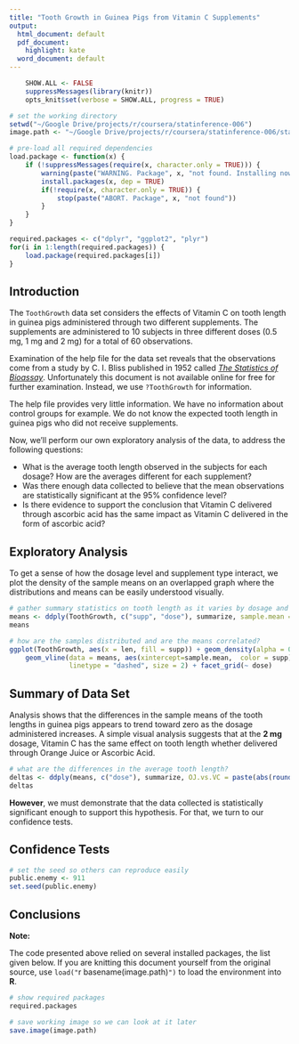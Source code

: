 ```yaml
---
title: "Tooth Growth in Guinea Pigs from Vitamin C Supplements"
output:
  html_document: default
  pdf_document:
    highlight: kate
  word_document: default
---
```

```r
    SHOW.ALL <- FALSE
    suppressMessages(library(knitr))
    opts_knit$set(verbose = SHOW.ALL, progress = TRUE)
```

```r
# set the working directory
setwd("~/Google Drive/projects/r/coursera/statinference-006")
image.path <- "~/Google Drive/projects/r/coursera/statinference-006/statinference-006-pt2.RData"

# pre-load all required dependencies
load.package <- function(x) {
    if (!suppressMessages(require(x, character.only = TRUE))) {
        warning(paste("WARNING. Package", x, "not found. Installing now."))
        install.packages(x, dep = TRUE)
        if(!require(x, character.only = TRUE)) {
            stop(paste("ABORT. Package", x, "not found"))
        }
    }
}

required.packages <- c("dplyr", "ggplot2", "plyr")
for(i in 1:length(required.packages)) {
    load.package(required.packages[i])   
}
```

## Introduction

The `ToothGrowth` data set considers the effects of Vitamin C on tooth length in guinea pigs administered through two
different supplements.  The supplements are administered to 10 subjects in three different 
doses (0.5 mg, 1 mg and 2 mg) for a total of 60 observations.

Examination of the help file for the data set reveals that the observations come from a study by C. I. Bliss published in 1952 called 
*[The Statistics of Bioassay](http://oskicat.berkeley.edu/search~S1?/cRS190.V5+B55/crs++190+v5+b55/-3%2C-1%2C0%2CB/frameset&FF=crs++190+v5+b55&1%2C1%2C)*. Unfortunately this document is not available online for free for further examination.  Instead, we use `?ToothGrowth` for information.

The help file provides very little information. We have no information about control groups for example.  We do not know the
expected tooth length in guinea pigs who did not receive supplements.

Now, we'll perform our own exploratory analysis of the data, to address the following questions:

* What is the average tooth length observed in the subjects for each dosage?  How are the averages different for each supplement?
* Was there enough data collected to believe that the mean observations are statistically significant at the 95% confidence level?
* Is there evidence to support the conclusion that Vitamin C delivered through ascorbic acid has the same impact as Vitamin C delivered in the form of ascorbic acid?

## Exploratory Analysis

To get a sense of how the dosage level and supplement type interact, we plot the density of the sample means on 
an overlapped graph where the distributions and means can be easily understood visually.

```r
# gather summary statistics on tooth length as it varies by dosage and supplement type
means <- ddply(ToothGrowth, c("supp", "dose"), summarize, sample.mean = mean(len), sample.sd = sd(len), sample.var = var(len))
means

# how are the samples distributed and are the means correlated?
ggplot(ToothGrowth, aes(x = len, fill = supp)) + geom_density(alpha = 0.3) +
    geom_vline(data = means, aes(xintercept=sample.mean,  color = supp),
               linetype = "dashed", size = 2) + facet_grid(~ dose)
```

## Summary of Data Set

Analysis shows that the differences in the sample means of the tooth lengths in guinea pigs appears to trend toward zero as the dosage
administered increases.  A simple visual analysis suggests that at the **2 mg** dosage, Vitamin C has the same effect on tooth length
whether delivered through Orange Juice or Ascorbic Acid.

```r
# what are the differences in the average tooth length?
deltas <- ddply(means, c("dose"), summarize, OJ.vs.VC = paste(abs(round(diff(sample.mean), 3)), "mg difference in sample means"))
deltas

```

**However**, we must demonstrate that the data collected is statistically significant enough to support this hypothesis. For that,
we turn to our confidence tests.

## Confidence Tests

```r
# set the seed so others can reproduce easily
public.enemy <- 911
set.seed(public.enemy)

```

## Conclusions


**Note:**

The code presented above relied on several installed packages, the list given below. If you are knitting this document yourself
from the original source, use `load("`r basename(image.path)`")` to load the environment into **R**.

```r
# show required packages
required.packages
```

<!--
### Evalutation notes

*Did the student perform an exploratory data analysis?*

0: No<br />
1: Yes

*Did the student give a basic information summarizing the data set?*

0: No<br />
1: Yes

*Did the student perform some relevant confidence intervals and/or tests?*

0: No<br />
1: Yes

*Were the results of the tests and/or intervals interpreted in the context of the problem correctly?*

0: No<br />
1: Yes

*Did the student investigate the assumptions needed for their conclusions?*

0: No<br />
1: Yes

*Were multiple comparisons discussed appropriately?*

0: No<br />
1: Yes

*Here's your opportunity to give this project +1 for effort. Did the student basically try to answer the question?*

0: No it really was a poor effort<br />
1: Yes, this was a nice attempt (regardless of correctness)
-->

```r
# save working image so we can look at it later
save.image(image.path)
```